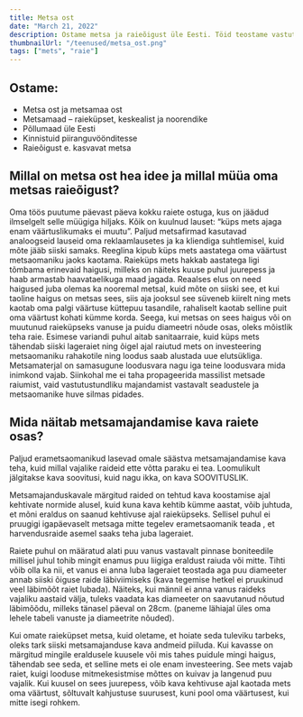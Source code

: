 ```yaml
---
title: Metsa ost
date: "March 21, 2022"
description: Ostame metsa ja raieõigust üle Eesti. Töid teostame vastutustundlikult.
thumbnailUrl: "/teenused/metsa_ost.png"
tags: ["mets", "raie"]
---
```


## Ostame:

- Metsa ost ja metsamaa ost
- Metsamaad – raieküpset, keskealist ja noorendike
- Põllumaad üle Eesti
- Kinnistuid piiranguvöönditesse
- Raieõigust e. kasvavat metsa


## Millal on metsa ost hea idee ja millal müüa oma metsas raieõigust?
Oma töös puutume päevast päeva kokku raiete ostuga, kus on jäädud ilmselgelt selle müügiga hiljaks. Kõik on kuulnud lauset: “küps mets ajaga enam väärtuslikumaks ei muutu”. Paljud metsafirmad kasutavad analoogseid lauseid oma reklaamlausetes ja ka kliendiga suhtlemisel, kuid mõte jääb siiski samaks. Reeglina kipub küps mets aastatega oma väärtust metsaomaniku jaoks kaotama. Raieküps mets hakkab aastatega ligi tõmbama erinevaid haigusi, milleks on näiteks kuuse puhul juurepess ja haab armastab haavataelikuga maad jagada. Reaalses elus on need haigused juba olemas ka nooremal metsal, kuid mõte on siiski see, et kui taoline haigus on metsas sees, siis aja jooksul see süveneb kiirelt ning mets kaotab oma palgi väärtuse küttepuu tasandile, rahaliselt kaotab selline puit oma väärtust kohati kümme korda. Seega, kui metsas on sees haigus või on muutunud raieküpseks vanuse ja puidu diameetri nõude osas, oleks mõistlik teha raie. Esimese variandi puhul aitab sanitaarraie, kuid küps mets tähendab siiski lageraiet ning õigel ajal raiutud mets on investeering metsaomaniku rahakotile ning loodus saab alustada uue elutsükliga. Metsamaterjal on samasugune loodusvara nagu iga teine loodusvara mida inimkond vajab. Siinkohal me ei taha propageerida massilist metsade raiumist, vaid vastutustundliku majandamist vastavalt seadustele ja metsaomanike huve silmas pidades.


## Mida näitab metsamajandamise kava raiete osas?
Paljud erametsaomanikud lasevad omale säästva metsamajandamise kava teha, kuid millal vajalike raideid ette võtta paraku ei tea. Loomulikult jälgitakse kava soovitusi, kuid nagu ikka, on kava SOOVITUSLIK.

Metsamajanduskavale märgitud raided on tehtud kava koostamise ajal kehtivate normide alusel, kuid kuna kava kehtib kümme aastat, võib juhtuda, et mõni eraldus on saanud kehtivuse ajal raieküpseks. Sellisel puhul ei pruugigi igapäevaselt metsaga mitte tegelev erametsaomanik teada , et harvendusraide asemel saaks teha juba lageraiet.

Raiete puhul on määratud alati puu vanus vastavalt pinnase boniteedile millisel juhul tohib mingit enamus puu liigiga eraldust raiuda või mitte. Tihti võib olla ka nii, et vanus ei anna luba lageraiet teostada aga puu diameeter annab siiski õiguse raide läbiviimiseks (kava tegemise hetkel ei pruukinud veel läbimõõt raiet lubada). Näiteks, kui männil ei anna vanus raideks vajaliku aastaid välja, tuleks vaadata kas diameeter on saavutanud nõutud läbimõõdu, milleks tänasel päeval on 28cm. (paneme lähiajal üles oma lehele tabeli vanuste ja diameetrite nõuded).

Kui omate raieküpset metsa, kuid oletame, et hoiate seda tuleviku tarbeks, oleks tark siiski metsamajanduse kava andmeid piiluda. Kui kavasse on märgitud mingile eraldusele kuusele või mis tahes puidule mingi haigus, tähendab see seda, et selline mets ei ole enam investeering. See mets vajab raiet, kuigi looduse mitmekesistmise mõttes on kuivav ja langenud puu vajalik. Kui kuusel on sees juurepess, võib kava kehtivuse ajal kaotada mets oma väärtust, sõltuvalt kahjustuse suurusest, kuni pool oma väärtusest, kui mitte isegi rohkem.